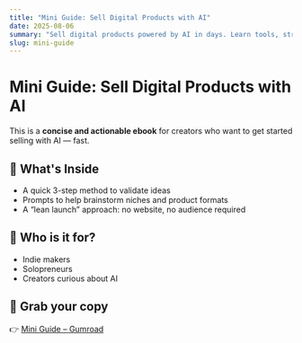 ```yaml
---
title: "Mini Guide: Sell Digital Products with AI"
date: 2025-08-06
summary: "Sell digital products powered by AI in days. Learn tools, strategy, and monetization."
slug: mini-guide
---
```


# Mini Guide: Sell Digital Products with AI

This is a **concise and actionable ebook** for creators who want to get started selling with AI — fast.

## 📝 What's Inside

- A quick 3-step method to validate ideas
- Prompts to help brainstorm niches and product formats
- A “lean launch” approach: no website, no audience required

## 🚀 Who is it for?

- Indie makers
- Solopreneurs
- Creators curious about AI

## 📘 Grab your copy

👉 [Mini Guide – Gumroad](https://marcocabrerahdez.gumroad.com/l/hycce)
